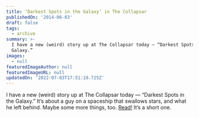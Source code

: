 ```yaml
---
title: ‘Darkest Spots in the Galaxy’ in The Collapsar
publishedOn: '2014-06-03'
draft: false
tags:
  - archive
summary: >-
  I have a new (weird) story up at The Collapsar today — “Darkest Spots in the
  Galaxy.”
images:
  - null
featuredImageAuthor: null
featuredImageURL: null
updatedOn: '2022-07-03T17:51:19.725Z'
---
```


I have a new (weird) story up at The Collapsar today — “Darkest Spots in the Galaxy.” It’s about a guy on a spaceship that swallows stars, and what he left behind. Maybe some more things, too. [Read!](https://web.archive.org/web/20160822063229/http://thecollapsar.com/2014/06/03/hans/) It’s a short one.
